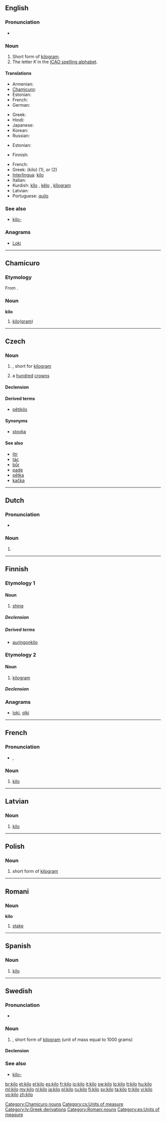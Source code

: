 ==English==

===Pronunciation===
* {{rhymes|iːləʊ}}

===Noun===
{{en-noun}}

# Short form of [[kilogram]].
# The letter ''K'' in the [[ICAO spelling alphabet]].

====Translations====
{{trans-top|short form of kilogram}}
* Armenian: {{t-|hy|կիլո|tr=kilo}}
* [[Chamicuro]]: {{tø|ccc|kilo}}
* Estonian: {{t+|et|kilo}}
* French: {{t|fr|kilo|m}}
* German: {{t|de|Kilo|n}}
{{trans-mid}}
* Greek: {{t|el|κιλό|n|tr=kiló|sc=Grek}}
* Hindi: {{t|hi|किलो|m|tr=kilo|sc=Deva}}
* Japanese: {{t|ja|キロ-|tr=kiro-|sc=Jpan}}
* Korean: {{t|ko|킬로|tr=killo|sc=Kore}}
* Russian: {{t|ru|кило|n|tr=kiló|sc=Cyrl}} {{indeclinable}}
{{trans-bottom}}

{{trans-top|the letter "K"}}
* Estonian: {{t-|et|Kalle}}
{{trans-mid}}
* Finnish: {{t+|fi|Kalle}}
{{trans-bottom}}

{{checktrans-top}}
* French: {{t+|fr|kilo|m}}
* Greek: {{t+|el|κιλό|n}} (kilo) (1), {{t|el|κιλo-}} or {{t|el|χιλιo-}} (2)
* [[Interlingua]]: [[#Interlingua|kilo]]
* Italian: {{t-|it|chilo|m}}
* Kurdish: [[kîlo]] {{f}}, [[kêlo]] {{f}}, [[kîlogram]] {{f}}
* Latvian: {{t-|lv|kilo|m|xs=Latvian}}
* Portuguese: [[quilo]] {{m}}
{{trans-mid}}
{{trans-bottom}}

===See also===
* [[kilo-]]

===Anagrams===
* [[Loki#English|Loki]]

----

==Chamicuro==

===Etymology===
From {{etyl|es|ccc}} {{term|kilo|lang=es}}.

===Noun===
'''kilo'''

# [[kilo#English|kilo]]([[kilogram|gram]])

[[Category:Chamicuro nouns]]

----

==Czech==

===Noun===
{{cs-noun|g=n}}

# {{l|en|kilo}}, short for [[kilogram]]
# {{informal|lang=cs}} a [[hundred]] [[crowns]] {{gloss|Czech currency}}

====Declension====
{{cs-decl-noun-auto|ni|ki|l|o}}

====Derived terms====
* [[pětikilo]] {{n}}

====Synonyms====
* {{sense|hundred crowns}} [[stovka]] {{f}}

====See also====
* [[litr]] {{m}}
* [[tác]] {{m}}
* [[bůr]] {{m}}
* [[pade]] {{f}}
* [[pětka]] {{f}}
* [[kačka]] {{f}}

[[Category:cs:Units of measure]]

----

==Dutch==

===Pronunciation===
* {{audio|Nl-kilo.ogg|Audio}}

===Noun===
{{nl-noun|g=c|kilo's|kilootje}}

# {{abbreviation of|kilogram|lang=nl}}

----

==Finnish==

===Etymology 1===

====Noun====
{{infl|fi|noun}}

# {{rare|lang=fi}} [[shine]]

=====Declension=====
{{fi-decl-valo|kil}}

=====Derived terms=====
* [[auringonkilo]]

===Etymology 2===

====Noun====
{{infl|fi|noun}}

# [[kilogram]]

=====Declension=====
{{fi-decl-valo|kil}}

===Anagrams===
* [[loki#Finnish|loki]], [[olki#Finnish|olki]]

----

==French==

===Pronunciation===
* {{IPA|/ki.lo/|lang=fr}}, {{SAMPA|/ki.lo/}}

===Noun===
{{fr-noun|m}}

# [[#English|kilo]]

----

==Latvian==

===Noun===
{{infl|lv|noun|g=m}}

# [[#English|kilo]]

[[Category:lv:Greek derivations]]

----

==Polish==
{{wikipedia|lang=pl}}

===Noun===
{{infl|pl|noun|g=n|takes genitive; uninflected}}

# {{colloquial|lang=pl}} short form of [[kilogram#Polish|kilogram]]

----

==Romani==

===Noun===
'''kilo''' {{m}}

# [[stake]]

[[Category:Romani nouns]]

----

==Spanish==

===Noun===
{{es-noun|m}}

# [[#English|kilo]]

[[Category:es:Units of measure]]

----

==Swedish==

===Pronunciation===
* {{IPA|/ˈɕiːlʊ/|lang=sv}}

===Noun===
{{sv-noun|g=n}}

# {{l|en|kilo}}, short form of [[kilogram]] (unit of mass equal to 1000 grams)

====Declension====
{{sv-noun-reg-n}}

===See also===
* [[kilo-]]

[[br:kilo]]
[[et:kilo]]
[[el:kilo]]
[[es:kilo]]
[[fr:kilo]]
[[io:kilo]]
[[it:kilo]]
[[sw:kilo]]
[[lo:kilo]]
[[lt:kilo]]
[[hu:kilo]]
[[ml:kilo]]
[[my:kilo]]
[[nl:kilo]]
[[ja:kilo]]
[[pl:kilo]]
[[ru:kilo]]
[[fi:kilo]]
[[sv:kilo]]
[[ta:kilo]]
[[tr:kilo]]
[[vi:kilo]]
[[vo:kilo]]
[[zh:kilo]]